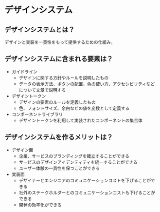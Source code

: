 # デザインシステム

## デザインシステムとは？

デザインと実装を一貫性をもって提供するための仕組み。

## デザインシステムに含まれる要素は？

- ガイドライン
  - デザインに関する方針やルールを説明したもの
  - データの表示方法、ボタンの配置、色の使い方、アクセシビリティなどについて文章で説明する
- デザイントークン
  - デザインの要素のルールを定義したもの
  - 色、フォントサイズ、余白などの値を変数として定義する
- コンポーネントライブラリ
  - デザイントークンを利用して実装されたコンポーネントの集合体

## デザインシステムを作るメリットは？

- デザイン面
  - 企業、サービスのブランディングを確立することができる
  - サービスのデザインアイデンティティを統一することができる
  - ユーザー体験の一貫性を保つことができる
- 実装面
  - デザイナーとエンジニアのコミュニケーションコストを下げることができる
  - 社外のステークホルダーとのコミュニケーションコストも下げることができる
  - 開発の効率化ができる
